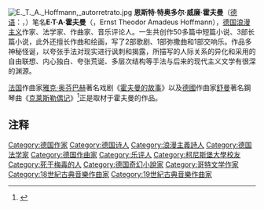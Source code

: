 [[File:E._T._A._Hoffmann,_autorretrato.jpg|thumb]]
'''恩斯特·特奥多尔·威廉·霍夫曼'''（[[德语|德语]]：'''{{lang|de|Ernst Theodor Wilhelm Hoffmann}}'''，{{bd|1776年|1月24日|1822年|6月25日}}）笔名'''E·T·A·霍夫曼'''（'''{{lang|de|E. T. A. Hoffmann}}'''，Ernst Theodor Amadeus Hoffmann），[[德国|德国]][[浪漫主义|浪漫主义]]作家、法学家、作曲家、音乐评论人。一生共创作50多篇中短篇小说、3部长篇小说，此外还擅长作曲和绘画，写了2部歌剧、1部弥撒曲和1部交响乐。作品多神秘怪诞，以夸张手法对现实进行讽刺和揭露，所描写的人际关系的异化和采用的自由联想、内心独白、夸张荒诞、多层次结构等手法与后来的现代主义文学有很深的渊源。

[[法国|法国]]作曲家[[雅克·奥芬巴赫|雅克·奥芬巴赫]]著名戏剧《[[霍夫曼的故事|霍夫曼的故事]]》以及[[德國|德國]]作曲家[[罗伯特·舒曼|舒曼]]著名鋼琴曲《[[克莱斯勒偶记|克莱斯勒偶记]]》<ref>{{Cite web|title=舒曼 - 克莱斯勒偶记 Op.16|url=https://www.sin80.com/work/schumann-kreisleriana-op16|accessdate=|author=|date=|publisher=新芭网|archive-url=https://web.archive.org/web/20171018134134/https://www.sin80.com/work/schumann-kreisleriana-op16|archive-date=2017-10-18|dead-url=no}}</ref>正是取材于霍夫曼的作品。
== 注释 ==
<references/>

{{Commons category|E. T. A. Hoffmann}}

{{浪漫主義}}
{{Authority control}}

{{DEFAULTSORT:Hoffmann, E. T. A.}}
[[Category:德国作家|Category:德国作家]]
[[Category:德国诗人|Category:德国诗人]]
[[Category:浪漫主義詩人|Category:浪漫主義詩人]]
[[Category:德国法学家|Category:德国法学家]]
[[Category:德国作曲家|Category:德国作曲家]]
[[Category:乐评人|Category:乐评人]]
[[Category:柯尼斯堡大學校友|Category:柯尼斯堡大學校友]]
[[Category:死于梅毒的人|Category:死于梅毒的人]]
[[Category:德国奇幻小說家|Category:德国奇幻小說家]]
[[Category:哥特文学作家|Category:哥特文学作家]]
[[Category:18世紀古典音樂作曲家|Category:18世紀古典音樂作曲家]]
[[Category:19世紀古典音樂作曲家|Category:19世紀古典音樂作曲家]]


{{Germany-bio-stub}}